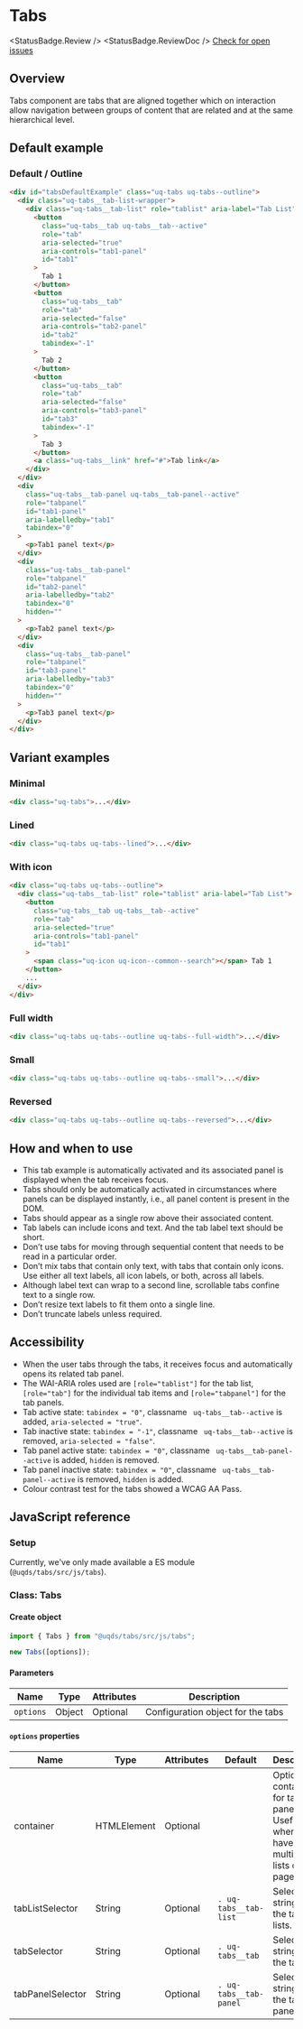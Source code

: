 
<Meta of={TabsStories} />

# Tabs

<StatusBadge.Review />  <StatusBadge.ReviewDoc />  [Check for open issues](https://github.com/uq-its-ss/design-system/issues)

## Overview

Tabs component are tabs that are aligned together which on interaction allow navigation between groups of content that are related and at the same
hierarchical level.

## Default example

### Default / Outline

<Canvas sourceState="hidden">
  <Story of={TabsStories.tabsOutline} />
</Canvas>

```html
<div id="tabsDefaultExample" class="uq-tabs uq-tabs--outline">
  <div class="uq-tabs__tab-list-wrapper">
    <div class="uq-tabs__tab-list" role="tablist" aria-label="Tab List">
      <button
        class="uq-tabs__tab uq-tabs__tab--active"
        role="tab"
        aria-selected="true"
        aria-controls="tab1-panel"
        id="tab1"
      >
        Tab 1
      </button>
      <button
        class="uq-tabs__tab"
        role="tab"
        aria-selected="false"
        aria-controls="tab2-panel"
        id="tab2"
        tabindex="-1"
      >
        Tab 2
      </button>
      <button
        class="uq-tabs__tab"
        role="tab"
        aria-selected="false"
        aria-controls="tab3-panel"
        id="tab3"
        tabindex="-1"
      >
        Tab 3
      </button>
      <a class="uq-tabs__link" href="#">Tab link</a>
    </div>
  </div>
  <div
    class="uq-tabs__tab-panel uq-tabs__tab-panel--active"
    role="tabpanel"
    id="tab1-panel"
    aria-labelledby="tab1"
    tabindex="0"
  >
    <p>Tab1 panel text</p>
  </div>
  <div
    class="uq-tabs__tab-panel"
    role="tabpanel"
    id="tab2-panel"
    aria-labelledby="tab2"
    tabindex="0"
    hidden=""
  >
    <p>Tab2 panel text</p>
  </div>
  <div
    class="uq-tabs__tab-panel"
    role="tabpanel"
    id="tab3-panel"
    aria-labelledby="tab3"
    tabindex="0"
    hidden=""
  >
    <p>Tab3 panel text</p>
  </div>
</div>
```

## Variant examples

### Minimal

<Canvas sourceState="hidden">
  <Story of={TabsStories.tabsMinimal} />
</Canvas>

```html
<div class="uq-tabs">...</div>
```

### Lined

<Canvas sourceState="hidden">
  <Story of={TabsStories.tabsLined} />
</Canvas>

```html
<div class="uq-tabs uq-tabs--lined">...</div>
```

### With icon

<Canvas sourceState="hidden">
  <Story of={TabsStories.tabsWithIcon} />
</Canvas>

```html
<div class="uq-tabs uq-tabs--outline">
  <div class="uq-tabs__tab-list" role="tablist" aria-label="Tab List">
    <button
      class="uq-tabs__tab uq-tabs__tab--active"
      role="tab"
      aria-selected="true"
      aria-controls="tab1-panel"
      id="tab1"
    >
      <span class="uq-icon uq-icon--common--search"></span> Tab 1
    </button>
    ...
  </div>
</div>
```

### Full width

<Canvas sourceState="hidden">
  <Story of={TabsStories.tabsFullWidth} />
</Canvas>

```html
<div class="uq-tabs uq-tabs--outline uq-tabs--full-width">...</div>
```

### Small

<Canvas sourceState="hidden">
  <Story of={TabsStories.tabsSmall} />
</Canvas>

```html
<div class="uq-tabs uq-tabs--outline uq-tabs--small">...</div>
```

### Reversed

<Canvas sourceState="hidden">
  <Story of={TabsStories.tabsReversed} />
</Canvas>

```html
<div class="uq-tabs uq-tabs--outline uq-tabs--reversed">...</div>
```

## How and when to use

- This tab example is automatically activated and its associated panel is displayed when the tab receives focus.
- Tabs should only be automatically activated in circumstances where panels can be displayed instantly, i.e., all panel content is present in the DOM.
- Tabs should appear as a single row above their associated content.
- Tab labels can include icons and text. And the tab label text should be short.
- Don’t use tabs for moving through sequential content that needs to be read in a particular order.
- Don’t mix tabs that contain only text, with tabs that contain only icons. Use either all text labels, all icon labels, or both, across all labels.
- Although label text can wrap to a second line, scrollable tabs confine text to a single row.
- Don’t resize text labels to fit them onto a single line.
- Don’t truncate labels unless required.
  <br />

## Accessibility

- When the user tabs through the tabs, it receives focus and automatically opens its related tab panel.
- The WAI-ARIA roles used are `[role="tablist"]` for the tab list, `[role="tab"]` for the individual tab items and `[role="tabpanel"]` for the tab panels.
- Tab active state: `tabindex = "0"`, classname ` uq-tabs__tab--active` is added, `aria-selected = "true"`.
- Tab inactive state: `tabindex = "-1"`, classname ` uq-tabs__tab--active` is removed, `aria-selected = "false"`.
- Tab panel active state: `tabindex = "0"`, classname ` uq-tabs__tab-panel--active` is added, `hidden` is removed.
- Tab panel inactive state: `tabindex = "0"`, classname ` uq-tabs__tab-panel--active` is removed, `hidden` is added.
- Colour contrast test for the tabs showed a WCAG AA Pass.
  <br />

## JavaScript reference

### Setup

Currently, we've only made available a ES module (`@uqds/tabs/src/js/tabs`).

### Class: Tabs

#### Create object

```javascript
import { Tabs } from "@uqds/tabs/src/js/tabs";

new Tabs([options]);
```

#### Parameters

| Name      | Type   | Attributes | Description                       |
| --------- | ------ | ---------- | --------------------------------- |
| `options` | Object | Optional   | Configuration object for the tabs |

#### `options` properties

| Name             | Type        | Attributes | Default                | Description                                                                                    |
| ---------------- | ----------- | ---------- | ---------------------- | ---------------------------------------------------------------------------------------------- |
| container        | HTMLElement | Optional   |                        | Optional container for tabs and panels. Useful for when you have multiple tab lists on a page. |
| tabListSelector  | String      | Optional   | `. uq-tabs__tab-list`  | Selector string of the tab lists.                                                              |
| tabSelector      | String      | Optional   | `. uq-tabs__tab`       | Selector string of the tabs.                                                                   |
| tabPanelSelector | String      | Optional   | `. uq-tabs__tab-panel` | Selector string of the tab panels.                                                             |
